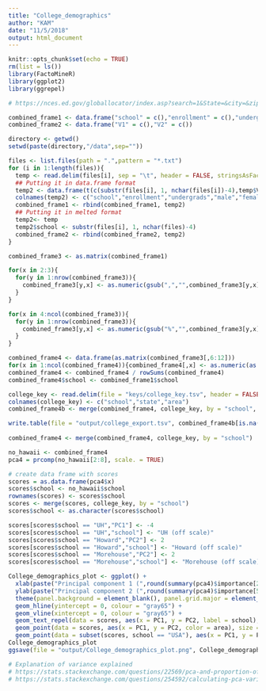 ```yaml
---
title: "College_demographics"
author: "KAM"
date: "11/5/2018"
output: html_document
---
```


```r
knitr::opts_chunk$set(echo = TRUE)
rm(list = ls())
library(FactoMineR)
library(ggplot2)
library(ggrepel)
```

```r
# https://nces.ed.gov/globallocator/index.asp?search=1&State=&city=&zipcode=&miles=&itemname=Delaware&sortby=name&College=1&Status=Search+Finished&Records=0&CS=6C6D490

combined_frame1 <- data.frame("school" = c(),"enrollment" = c(),"undergrads" = c(),"male" = c(),"female" = c(),"native" = c(),"asian" = c(),"black" = c(),"hispanic" = c(),"islander" = c(),"white" = c(),"mixed" = c(),"unknown" = c(),"alien" = c())
combined_frame2 <- data.frame("V1" = c(),"V2" = c())

directory <- getwd()
setwd(paste(directory,"/data",sep=""))

files <- list.files(path = ".",pattern = "*.txt")
for (i in 1:length(files)){
  temp <- read.delim(files[i], sep = "\t", header = FALSE, stringsAsFactors = FALSE)
  ## Putting it in data.frame format
  temp2 <- data.frame(t(c(substr(files[i], 1, nchar(files[i])-4),temp$V2)))
  colnames(temp2) <- c("school","enrollment","undergrads","male","female","native","asian","black","hispanic","islander","white","mixed","unknown","alien")
  combined_frame1 <- rbind(combined_frame1, temp2)
  ## Putting it in melted format
  temp2<- temp
  temp2$school <- substr(files[i], 1, nchar(files)-4)
  combined_frame2 <- rbind(combined_frame2, temp2)
}

combined_frame3 <- as.matrix(combined_frame1)

for(x in 2:3){
  for(y in 1:nrow(combined_frame3)){
    combined_frame3[y,x] <- as.numeric(gsub(",","",combined_frame3[y,x]))
  }
}

for(x in 4:ncol(combined_frame3)){
  for(y in 1:nrow(combined_frame3)){
    combined_frame3[y,x] <- as.numeric(gsub("%","",combined_frame3[y,x]))
  }
}

combined_frame4 <- data.frame(as.matrix(combined_frame3[,6:12]))
for(x in 1:ncol(combined_frame4)){combined_frame4[,x] <- as.numeric(as.character(combined_frame4[,x]))}
combined_frame4 <- combined_frame4 / rowSums(combined_frame4)
combined_frame4$school <- combined_frame1$school
```

```r
college_key <- read.delim(file = "keys/college_key.tsv", header = FALSE, stringsAsFactors = FALSE)
colnames(college_key) <- c("school","state","area")
combined_frame4b <- merge(combined_frame4, college_key, by = "school", all.x = TRUE)

write.table(file = "output/college_export.tsv", combined_frame4b[is.na(combined_frame4b$area),1], sep = "", row.names = FALSE, col.names = FALSE, quote = FALSE)
            
combined_frame4 <- merge(combined_frame4, college_key, by = "school")
```



```r
no_hawaii <- combined_frame4
pca4 = prcomp(no_hawaii[2:8], scale. = TRUE)

# create data frame with scores
scores = as.data.frame(pca4$x)
scores$school <- no_hawaii$school
rownames(scores) <- scores$school
scores <- merge(scores, college_key, by = "school")
scores$school <- as.character(scores$school)

scores[scores$school == "UH","PC1"] <- -4
scores[scores$school == "UH","school"] <- "UH (off scale)"
scores[scores$school == "Howard","PC2"] <- 2
scores[scores$school == "Howard","school"] <- "Howard (off scale)"
scores[scores$school == "Morehouse","PC2"] <- 2
scores[scores$school == "Morehouse","school"] <- "Morehouse (off scale)"

College_demographics_plot <- ggplot() + 
  xlab(paste("Principal component 1 (",round(summary(pca4)$importance[2] * 100,0),"% of variance explained)",sep="")) + 
  ylab(paste("Principal component 2 (",round(summary(pca4)$importance[5] * 100,0),"% of variance explained)",sep="")) + 
  theme(panel.background = element_blank(), panel.grid.major = element_line("grey99"), legend.position = "none") +
  geom_hline(yintercept = 0, colour = "gray65") +
  geom_vline(xintercept = 0, colour = "gray65") +
  geom_text_repel(data = scores, aes(x = PC1, y = PC2, label = school), segment.color = 'grey90', point.padding = 0.05, size = 1.5, segment.alpha = 0.5, color = "red") +
  geom_point(data = scores, aes(x = PC1, y = PC2, color = area), size = 1) +
  geom_point(data = subset(scores, school == "USA"), aes(x = PC1, y = PC2, color = area), size = 2)
College_demographics_plot
ggsave(file = "output/College_demographics_plot.png", College_demographics_plot, height= 6, width = 8)

# Explanation of variance explained
# https://stats.stackexchange.com/questions/22569/pca-and-proportion-of-variance-explained
# https://stats.stackexchange.com/questions/254592/calculating-pca-variance-explained/254598
```